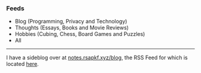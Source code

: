 
<Head title="Feeds" />

### Feeds

- <Link to="/blog/rss.xml">Blog</Link> (Programming, Privacy and Technology)
- <Link to="/thoughts/rss.xml">Thoughts</Link> (Essays, Books and Movie Reviews)
- <Link to="/hobbies/rss.xml">Hobbies</Link> (Cubing, Chess, Board Games and Puzzles)
- <Link to="/writing/rss.xml">All</Link>

---

I have a sideblog over at [notes.rsapkf.xyz/blog](https://notes.rsapkf.xyz/blog/), the RSS Feed for which is located [here](https://notes.rsapkf.xyz/blog/rss.xml).